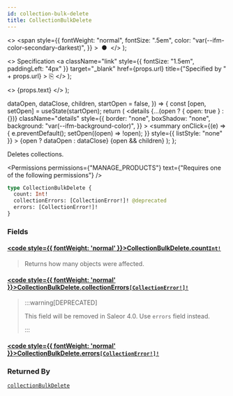 ```yaml
---
id: collection-bulk-delete
title: CollectionBulkDelete
---
```


  <>
    <span
      style={{
        fontWeight: "normal",
        fontSize: ".5em",
        color: "var(--ifm-color-secondary-darkest)",
      }}
    >
      &nbsp;●&nbsp;
    </span>
  </>
);

  <>
    Specification
    <a
      className="link"
      style={{ fontSize: "1.5em", paddingLeft: "4px" }}
      target="\_blank"
      href={props.url}
      title={"Specified by " + props.url}
    >
      ⎘
    </a>
  </>
);

  <>
    <span className={props.class}>{props.text}</span>
  </>
);


  dataOpen,
  dataClose,
  children,
  startOpen = false,
}) => {
  const [open, setOpen] = useState(startOpen);
  return (
    <details
      {...(open ? { open: true } : {})}
      className="details"
      style={{
        border: "none",
        boxShadow: "none",
        background: "var(--ifm-background-color)",
      }}
    >
      <summary
        onClick={(e) => {
          e.preventDefault();
          setOpen((open) => !open);
        }}
        style={{ listStyle: "none" }}
      >
        {open ? dataOpen : dataClose}
      </summary>
      {open && children}
    </details>
  );
};

Deletes collections.

<Permissions
  permissions={"MANAGE_PRODUCTS"}
  text={"Requires one of the following permissions"}
/>

```graphql
type CollectionBulkDelete {
  count: Int!
  collectionErrors: [CollectionError!]! @deprecated
  errors: [CollectionError!]!
}
```

### Fields

#### [<code style={{ fontWeight: 'normal' }}>CollectionBulkDelete.<b>count</b></code>](#)<Bullet />[`Int!`](../../../api-reference/miscellaneous/scalars/int) <Badge class="badge badge--secondary" text="non-null"/> <Badge class="badge badge--secondary" text="scalar"/> <Badge class="badge badge--secondary" text="miscellaneous"/>

> Returns how many objects were affected.

#### [<code style={{ fontWeight: 'normal' }}>CollectionBulkDelete.<b>collectionErrors</b></code>](#)<Bullet />[`[CollectionError!]!`](../../../api-reference/products/objects/collection-error) <Badge class="badge badge--deprecated badge--secondary" text="deprecated"/> <Badge class="badge badge--secondary" text="non-null"/> <Badge class="badge badge--secondary" text="object"/> <Badge class="badge badge--secondary" text="products"/>

> :::warning[DEPRECATED]
>
> This field will be removed in Saleor 4.0. Use `errors` field instead.
>
> :::

#### [<code style={{ fontWeight: 'normal' }}>CollectionBulkDelete.<b>errors</b></code>](#)<Bullet />[`[CollectionError!]!`](../../../api-reference/products/objects/collection-error) <Badge class="badge badge--secondary" text="non-null"/> <Badge class="badge badge--secondary" text="object"/> <Badge class="badge badge--secondary" text="products"/>

>

### Returned By

[`collectionBulkDelete`](../../../api-reference/products/mutations/collection-bulk-delete) <Badge class="badge badge--secondary" text="mutation"/>

